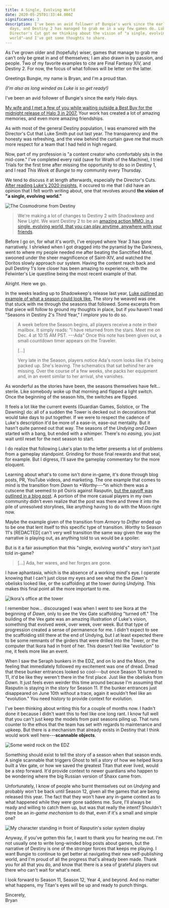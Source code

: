 ```yaml
---
title: A Single, Evolving World
date: 2020-05-25T01:33:44.000Z
significance: 3
description: I've been an avid follower of Bungie's work since the early Halo
  days, and Destiny 2 has managed to grab me in a way few games do. Luke Smith's
  Director's Cut got me thinking about the vision of "a single, evolving
  world"—and I've got some thoughts to share.
---
```


As I've grown older and (hopefully) wiser, games that manage to grab me can't only be great in and of themselves; I am also drawn in by passion, and people. Two of my favorite examples to cite are Final Fantasy XIV, and Destiny 2. For now, the focus of what follows will be letter on the latter.

Greetings Bungie, my name is Bryan, and I'm a proud titan.

*(I'm also as long winded as Luke is so get ready!)*

I've been an avid follower of Bungie's since the early Halo days.

[My wife and I met a few of you while waiting outside a Best Buy for the midnight release of Halo 3 in 2007.](https://www.flickr.com/photos/avalonstar/1445281786/in/album-72157604546111698/%20) Your work has created a lot of amazing memories, and even more amazing friendships.

As with most of the general Destiny population, I was enamored with the Director's Cut that Luke Smith put out last year. The transparency and the honesty was refreshing, and the view behind the curtain gave me that much more respect for a team that I had held in high regard.

Now, part of my profession is "a content creator who comfortably sits in the mid-core." I've completed every raid (save for Wrath of the Machine), I tried Trials for the first time after missing the opportunity to do so in Destiny 1, and I read *This Week at Bungie* to my community every Thursday.

We tend to discuss it at length afterwards, especially the Director's Cuts. [After reading Luke's 2020 insights](https://www.bungie.net/en/News/Article/48758), it occured to me that I did have an opinion that I felt worth writing about, one that revolves around **the vision of "a single, evolving world."**

![The Cosmodrome from Destiny](/images/posts/2020/single-evolving-world/cosmodrome.png)

> We're making a lot of changes to Destiny 2 with Shadowkeep and New Light. We want Destiny 2 to be an [amazing action MMO, in a single, evolving world, that you can play anytime, anywhere with your friends](https://www.youtube.com/watch?v=WVk4PkTG99o).

Before I go on, for what it's worth, I've enjoyed where Year 3 has gone narratively. I shrieked when I got dragged into the pyramid by the Darkness, went to where my people needed me after beating the Sanctified Mind, swooned under the sheer magnificence of Saint-XIV, and watched the Doritos slowly approach our system. Having the content reach back and pull Destiny 1's lore closer has been amazing to experience, with the Felwinter's Lie questline being the most recent example of that.

Alright. Here we go.

In the weeks leading up to Shadowkeep's release last year, [Luke outlined an example of what a season could look like.](https://www.bungie.net/en/Explore/Detail/News/48097) The story he weaved was one that stuck with me through the seasons that followed. Some excerpts from that piece will follow to ground my thoughts in place, but if you haven't read "Seasons in Destiny 2's Third Year," I *implore* you to do so.

> A week before the Season begins, all players receive a note in their mailbox. It simply reads: "I have returned from the stars. Meet me on Dec. 4 at 10:15 AM PST. ---Ada" Once this note has been given out, a small countdown timer appears on the Traveler.
> 
> [...]
> 
> Very late in the Season, players notice Ada's room looks like it's being packed up. She's leaving. The schematics that sat behind her are missing. Over the course of a few weeks, she packs her equipment and, in an event similar to her arrival, she vanishes.

As wonderful as the stories have been, the seasons themselves have felt... sterile. Like somebody woke up that morning and flipped a light switch. Once the beginning of the season hits, the switches are flipped.

It feels a lot like the current events (Guardian Games, Solstice, or The Dawning) do: all of a sudden the Tower is decked out in decorations that would take days to put together. If we were to respect the cadence of Luke's description it'd be more of a ease-in, ease-out mentality. But it hasn't quite panned out that way. The seasons of the *Undying and Dawn* started with a bang, but ended with a whimper. There's no *easing*, you just wait until reset for the next season to start.

I do realize that following Luke's plan to the letter presents a lot of problems from a gameplay standpoint. Grinding for those final rewards and that seal, for example. But I digress, I'll save the gameplay commentary for the more eloquent.

Learning about what's to come isn't done in-game, it's done through blog posts, PR, YouTube videos, and marketing. The one example that comes to mind is the transition from *Dawn* to *Worthy---*in which there was a cutscene that seemed to pit Osiris against Rasputin, [but the payoff was outlined in a blog post](https://www.bungie.net/en/Explore/Detail/News/48506). A portion of the more casual players in my own community didn't even realize that the post was there and threw it into the pile of unresolved storylines, like anything having to do with the Moon right now.

Maybe the example given of the transition from *Armory* to *Drifter* ended up to be one that lent itself to this specific type of transition. *Worthy* to Season 11's [REDACTED] can't very well transition the same way given the way the narrative is playing out, as anything told to us would be a spoiler.

But is it a fair assumption that this "single, evolving world's" story isn't just told in-game?

> [...] Ada, her wares, and her forges are gone.

I have aphantasia, which is the absence of a working mind's eye. I operate knowing that I can't just close my eyes and see what the the *Dawn's* obelisks looked like, or the scaffolding at the tower during *Undying.* This makes this final point all the more important to me.

![Ikora's office at the tower](/images/posts/2020/single-evolving-world/office.png)

I remember how... discouraged I was when I went to see Ikora at the beginning of *Dawn*, only to see the Vex Gate scaffolding "turned off." The building of the Vex gate was an amazing illustration of Luke's vision, something that evolved week, over week, over week. But that type of progression created a sense of permanence for me. I didn't expect to see the scaffolding still there at the end of Undying, but I at least expected there to be some remnants of the girders that were drilled into the Tower, or the computer that Ikora had in front of her. This doesn't feel like "evolution" to me, it feels more like an event.

When I saw the Seraph bunkers in the EDZ, and on Io and the Moon, the feeling that immediately followed my excitement was one of dread. Dread that these bunker entrances looked so cool---but once Season 10 turned to 11, it'd be like they weren't there in the first place. Just like the obelisks from *Dawn*. It just feels even weirder this time around because I'm assuming that Rasputin is staying in the story for Season 11. If the bunker entrances just disappeared on June 10th without a trace, again it wouldn't feel like an "evolution." You need history to provide context for evolution.

I've been thinking about writing this for a couple of months now. I hadn't done it because I didn't want this to feel like one long rant. I know full well that you can't just keep the models from past seasons piling up. That runs counter to the ethos that the team has set with regards to maintenance and upkeep. But there is a mechanism that already exists in Destiny that I think would work well here---**scannable objects**.

![Some weird rock on the EDZ](/images/posts/2020/single-evolving-world/rock.png)

Something should exist to tell the story of a season when that season ends. A single scannable that triggers Ghost to tell a story of how we helped Ikora built a Vex gate, or how we saved the greatest Titan that ever lived, would be a step forward. It'd provide context to newer guardians who happen to be wondering where the big Russian version of Shaxx came from.

Unfortunately, I know of people who burnt themselves out on *Undying* and probably won't be back until Season 12, given all the games that are being released this year. The fact that they won't have any in-game context as to what happened while they were gone saddens me. Sure, I'll always be ready and willing to catch them up, but was that really the intent? Shouldn't there be an *in-game mechanism* to do that, even if it's a small and simple one?

![My character standing in front of Rasputin's solar system display](/images/posts/2020/single-evolving-world/rasputin.png)

Anyway, if you've gotten this far, I want to thank you for hearing me out. I'm not usually one to write long-winded blog posts about games, but the narrative of Destiny is one of the stronger forces that keeps me playing. I want Bungie to continue to get better at navigating their new self-publishing world, and I'm proud of all the progress that's already been made. Thank you for all that you do, and know that there is a sea of grateful players out there who can't wait for what's next.

I look forward to Season 11, Season 12, Year 4, and beyond. And no matter what happens, my Titan's eyes will be up and ready to punch things.

Sincerely,  
Bryan
